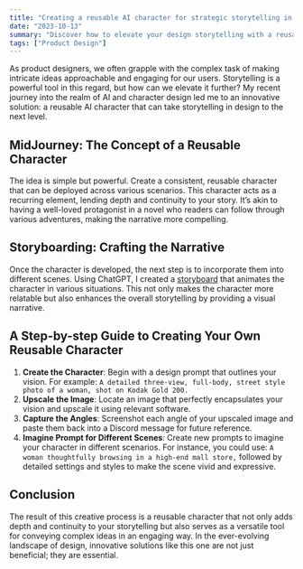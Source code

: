 ```yaml
---
title: "Creating a reusable AI character for strategic storytelling in design"
date: "2023-10-13"
summary: "Discover how to elevate your design storytelling with a reusable AI character. This in-depth guide takes you through the creative process, from concept to storyboard."
tags: ["Product Design"]
---
```

<SeriesCollapsible />
As product designers, we often grapple with the complex task of making intricate ideas approachable and engaging for our users. Storytelling is a powerful tool in this regard, but how can we elevate it further? My recent journey into the realm of AI and character design led me to an innovative solution: a reusable AI character that can take storytelling in design to the next level.


## MidJourney: The Concept of a Reusable Character
The idea is simple but powerful. Create a consistent, reusable character that can be deployed across various scenarios. This character acts as a recurring element, lending depth and continuity to your story. It’s akin to having a well-loved protagonist in a novel who readers can follow through various adventures, making the narrative more compelling.

## Storyboarding: Crafting the Narrative
Once the character is developed, the next step is to incorporate them into different scenes. Using ChatGPT, I created a [storyboard](/articles/crafting-customer-stories-with-ai) that animates the character in various situations. This not only makes the character more relatable but also enhances the overall storytelling by providing a visual narrative.

## A Step-by-step Guide to Creating Your Own Reusable Character
1. **Create the Character**: Begin with a design prompt that outlines your vision. For example: ```A detailed three-view, full-body, street style photo of a woman, shot on Kodak Gold 200.```
2. **Upscale the Image**: Locate an image that perfectly encapsulates your vision and upscale it using relevant software.
3. **Capture the Angles**: Screenshot each angle of your upscaled image and paste them back into a Discord message for future reference.
4. **Imagine Prompt for Different Scenes**: Create new prompts to imagine your character in different scenarios. For instance, you could use: ```A woman thoughtfully browsing in a high-end mall store,``` followed by detailed settings and styles to make the scene vivid and expressive.

## Conclusion
The result of this creative process is a reusable character that not only adds depth and continuity to your storytelling but also serves as a versatile tool for conveying complex ideas in an engaging way. In the ever-evolving landscape of design, innovative solutions like this one are not just beneficial; they are essential.